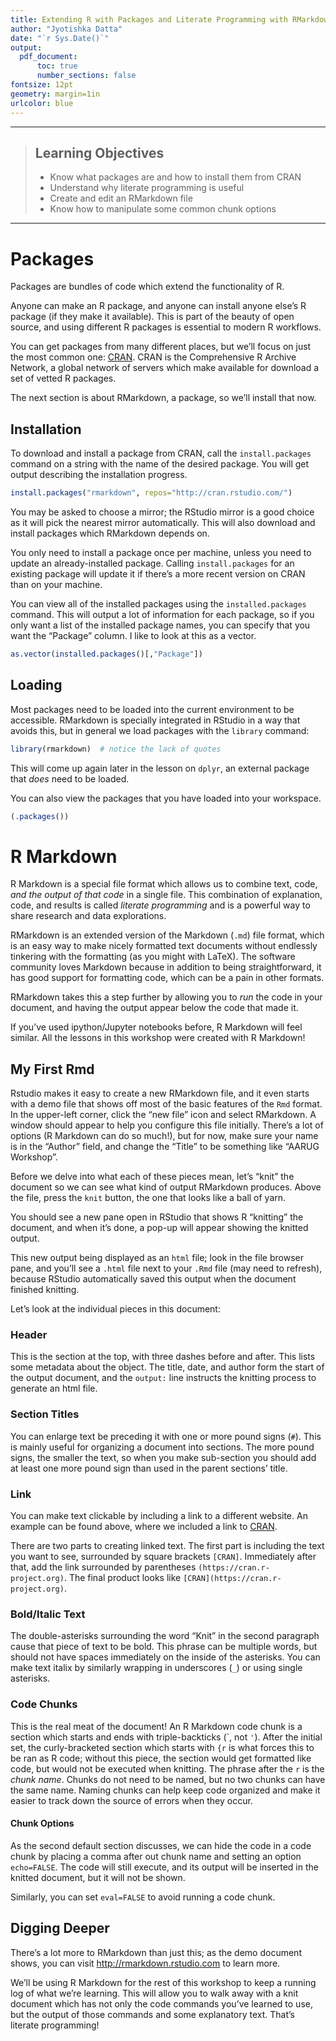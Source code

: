 ```yaml
---
title: Extending R with Packages and Literate Programming with RMarkdown
author: "Jyotishka Datta"
date: "`r Sys.Date()`"
output: 
  pdf_document:
      toc: true
      number_sections: false
fontsize: 12pt
geometry: margin=1in
urlcolor: blue
---
```


------------

> ## Learning Objectives
>
> * Know what packages are and how to install them from CRAN
> * Understand why literate programming is useful
> * Create and edit an RMarkdown file
> * Know how to manipulate some common chunk options

------------

# Packages

Packages are bundles of code which extend the functionality of R.

Anyone can make an R package, and anyone can install anyone else's R package (if they make it available). This is part of the beauty of open source, and using different R packages is essential to modern R workflows.

You can get packages from many different places, but we'll focus on just the most common one: [CRAN](https://cran.r-project.org). CRAN is the Comprehensive R Archive Network, a global network of servers which make available for download a set of vetted R packages.

The next section is about RMarkdown, a package, so we'll install that now.


## Installation

To download and install a package from CRAN, call the `install.packages` command on a string with the name of the desired package. You will get output describing the installation progress.

```r
install.packages("rmarkdown", repos="http://cran.rstudio.com/")
```

You may be asked to choose a mirror; the RStudio mirror is a good choice as it will pick the nearest mirror automatically. This will also download and install packages which RMarkdown depends on.

You only need to install a package once per machine, unless you need to update an already-installed package. Calling `install.packages` for an existing package will update it if there's a more recent version on CRAN than on your machine.

You can view all of the installed packages using the `installed.packages` command. This will output a lot of information for each package, so if you only want a list of the installed package names, you can specify that you want the "Package" column. I like to look at this as a vector.

```r
as.vector(installed.packages()[,"Package"])
```


## Loading

Most packages need to be loaded into the current environment to be accessible. RMarkdown is specially integrated in RStudio in a way that avoids this, but in general we load packages with the `library` command:

```r
library(rmarkdown)  # notice the lack of quotes
```

This will come up again later in the lesson on `dplyr`, an external package that _does_ need to be loaded.

You can also view the packages that you have loaded into your workspace.

```r
(.packages())
```


# R Markdown

R Markdown is a special file format which allows us to combine text, code, _and the output of that code_ in a single file. This combination of explanation, code, and results is called _literate programming_ and is a powerful way to share research and data explorations.

RMarkdown is an extended version of the Markdown (`.md`) file format, which is an easy way to make nicely formatted text documents without endlessly tinkering with the formatting (as you might with LaTeX). The software community loves Markdown because in addition to being straightforward, it has good support for formatting code, which can be a pain in other formats.

RMarkdown takes this a step further by allowing you to _run_ the code in your document, and having the output appear below the code that made it.

If you've used ipython/Jupyter notebooks before, R Markdown will feel similar. All the lessons in this workshop were created with R Markdown!


## My First Rmd

Rstudio makes it easy to create a new RMarkdown file, and it even starts with a demo file that shows off most of the basic features of the `Rmd` format. In the upper-left corner, click the "new file" icon and select RMarkdown. A window should appear to help you configure this file initially. There's a lot of options (R Markdown can do so much!), but for now, make sure your name is in the "Author" field, and change the "Title" to be something like "AARUG Workshop".

Before we delve into what each of these pieces mean, let's "knit" the document so we can see what kind of output RMarkdown produces. Above the file, press the `knit` button, the one that looks like a ball of yarn.

You should see a new pane open in RStudio that shows R "knitting" the document, and when it's done, a pop-up will appear showing the knitted output.

This new output being displayed as an `html` file; look in the file browser pane, and you'll see a `.html` file next to your `.Rmd` file (may need to refresh), because RStudio automatically saved this output when the document finished knitting.

Let's look at the individual pieces in this document:

### Header
This is the section at the top, with three dashes before and after. This lists some metadata about the object. The title, date, and author form the start of the output document, and the `output:` line instructs the knitting process to generate an html file.

### Section Titles
You can enlarge text be preceding it with one or more pound signs (`#`). This is mainly useful for organizing a document into sections. The more pound signs, the smaller the text, so when you make sub-section you should add at least one more pound sign than used in the parent sections' title.

### Link
You can make text clickable by including a link to a different website. An example can be found above, where we included a link to [CRAN](https://cran.r-project.org).

There are two parts to creating linked text. The first part is including the text you want to see, surrounded by square brackets `[CRAN]`. Immediately after that, add the link surrounded by parentheses `(https://cran.r-project.org)`. The final product looks like `[CRAN](https://cran.r-project.org)`.

### Bold/Italic Text
The double-asterisks surrounding the word "Knit" in the second paragraph cause that piece of text to be bold. This phrase can be multiple words, but should not have spaces immediately on the inside of the asterisks. You can make text italix by similarly wrapping in underscores (`_`) or using single asterisks.

### Code Chunks
This is the real meat of the document! An R Markdown code chunk is a section which starts and ends with triple-backticks (\`, not `'`). After the initial set, the curly-bracketed section which starts with `{r` is what forces this to be ran as R code; without this piece, the section would get formatted like code, but would not be executed when knitting. The phrase after the `r` is the _chunk name_. Chunks do not need to be named, but no two chunks can have the same name. Naming chunks can help keep code organized and make it easier to track down the source of errors when they occur.

#### Chunk Options
As the second default section discusses, we can hide the code in a code chunk by placing a comma after out chunk name and setting an option `echo=FALSE`. The code will still execute, and its output will be inserted in the knitted document, but it will not be shown.

Similarly, you can set `eval=FALSE` to avoid running a code chunk.


## Digging Deeper
There's a lot more to RMarkdown than just this; as the demo document shows, you can visit <http://rmarkdown.rstudio.com> to learn more.

We'll be using R Markdown for the rest of this workshop to keep a running log of what we're learning. This will allow you to walk away with a knit document which has not only the code commands you've learned to use, but the output of those commands and some explanatory text. That's literate programming!
